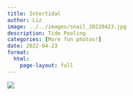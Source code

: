 ```yaml
---
title: Intertidal
author: Liz
image: ../../images/snail_20220423.jpg
description: Tide Pooling
categories: [More fun photos!]
date: 2022-04-23
format:
  html:
    page-layout: full
---
```


![](../../images/snail_20220423.jpg)